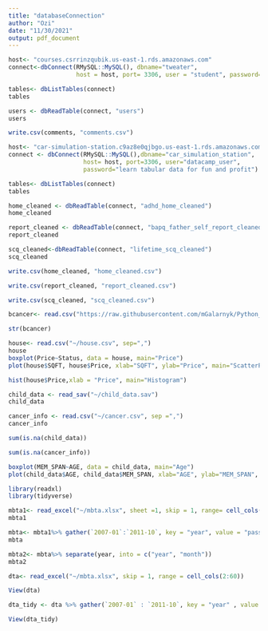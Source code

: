 ```yaml
---
title: "databaseConnection"
author: "Ozi"
date: "11/30/2021"
output: pdf_document
---
```


```r
host<- "courses.csrrinzqubik.us-east-1.rds.amazonaws.com"
connect<-dbConnect(RMySQL::MySQL(), dbname="tweater",
                   host = host, port= 3306, user = "student", password="datacamp")


```

```r
tables<- dbListTables(connect)
tables
```
```r
users <- dbReadTable(connect, "users")
users
```

```r
write.csv(comments, "comments.csv")
```

```r
host<- "car-simulation-station.c9az8e0qjbgo.us-east-1.rds.amazonaws.com"
connect <- dbConnect(RMySQL::MySQL(),dbname="car_simulation_station",
                     host= host, port=3306, user="datacamp_user",
                     password="learn tabular data for fun and profit")
```
```r
tables<- dbListTables(connect)
tables
```

```r
home_cleaned <- dbReadTable(connect, "adhd_home_cleaned")
home_cleaned
```


```r

report_cleaned <- dbReadTable(connect, "bapq_father_self_report_cleaned")
report_cleaned
```
```r
scq_cleaned<-dbReadTable(connect, "lifetime_scq_cleaned")
scq_cleaned
```

```r
write.csv(home_cleaned, "home_cleaned.csv")
```

```r
write.csv(report_cleaned, "report_cleaned.csv")

```


```r
write.csv(scq_cleaned, "scq_cleaned.csv")

```


```r
bcancer<- read.csv("https://raw.githubusercontent.com/mGalarnyk/Python_Tutorials/master/Kaggle/BreastCancerWisconsin/data/data.csv", header=TRUE)

str(bcancer)
```


```r
house<- read.csv("~/house.csv", sep=",")
house
boxplot(Price~Status, data = house, main="Price")
plot(house$SQFT, house$Price, xlab="SQFT", ylab="Price", main="ScatterPlot of Price and SQFT")
```
```r
hist(house$Price,xlab = "Price", main="Histogram")
```

```r
child_data <- read_sav("~/child_data.sav")
child_data
```


```r
cancer_info <- read.csv("~/cancer.csv", sep =",")
cancer_info

```


```r
sum(is.na(child_data))
```


```r
sum(is.na(cancer_info))
```


```r

boxplot(MEM_SPAN~AGE, data = child_data, main="Age")
plot(child_data$AGE, child_data$MEM_SPAN, xlab="AGE", ylab="MEM_SPAN", main="ScatterPlot of Age and IQ")
```
```r
library(readxl)
library(tidyverse)
```

```r
mbta1<- read_excel("~/mbta.xlsx", sheet =1, skip = 1, range= cell_cols(2:60))
mbta1
```

```r
mbta<- mbta1%>% gather(`2007-01`:`2011-10`, key = "year", value = "passenger")
mbta

```

```r
mbta2<- mbta%>% separate(year, into = c("year", "month"))
mbta2
```


```r
dta<- read_excel("~/mbta.xlsx", skip = 1, range = cell_cols(2:60))

View(dta)
```


```r
dta_tidy <- dta %>% gather(`2007-01` : `2011-10`, key = "year" , value = "passengers")

View(dta_tidy)

```
